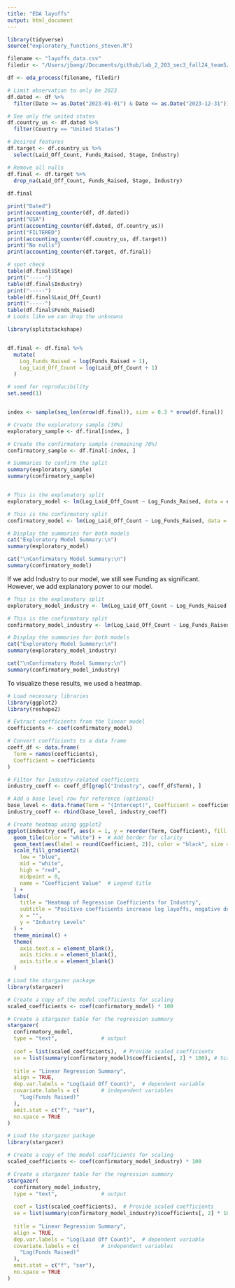 ```yaml
---
title: "EDA layoffs"
output: html_document
---
```


```r
library(tidyverse)
source("exploratory_functions_steven.R")

filename <- "layoffs_data.csv"
filedir <- "/Users/jbang//Documents/github/lab_2_203_sec3_fall24_team5/src/data/raw/"
```

```r
df <- eda_process(filename, filedir)
```

```r
# Limit observation to only be 2023
df.dated <- df %>% 
  filter(Date >= as.Date("2023-01-01") & Date <= as.Date("2023-12-31"))

# See only the united states
df.country_us <- df.dated %>% 
  filter(Country == "United States")

# Desired features
df.target <- df.country_us %>% 
  select(Laid_Off_Count, Funds_Raised, Stage, Industry)

# Remove all nulls
df.final <- df.target %>% 
  drop_na(Laid_Off_Count, Funds_Raised, Stage, Industry)
  
df.final
```

```r
print("Dated")
print(accounting_counter(df, df.dated))
print("USA")
print(accounting_counter(df.dated, df.country_us))
print("FILTERED")
print(accounting_counter(df.country_us, df.target))
print("No nulls")
print(accounting_counter(df.target, df.final))
```

```r
# spot check
table(df.final$Stage)
print("-----")
table(df.final$Industry)
print("-----")
table(df.final$Laid_Off_Count)
print("-----")
table(df.final$Funds_Raised)
# Looks like we can drop the unknowns
```





```r

library(splitstackshape)


df.final <- df.final %>%
  mutate(
    Log_Funds_Raised = log(Funds_Raised + 1),
    Log_Laid_Off_Count = log(Laid_Off_Count + 1)
  )

# seed for reproducibility
set.seed(1)


index <- sample(seq_len(nrow(df.final)), size = 0.3 * nrow(df.final))

# Create the exploratory sample (30%)
exploratory_sample <- df.final[index, ]

# Create the confirmatory sample (remaining 70%)
confirmatory_sample <- df.final[-index, ]

# Summaries to confirm the split
summary(exploratory_sample)
summary(confirmatory_sample)



```



```r

# This is the explanatory split
exploratory_model <- lm(Log_Laid_Off_Count ~ Log_Funds_Raised, data = exploratory_sample)

# This is the confirmatory split
confirmatory_model <- lm(Log_Laid_Off_Count ~ Log_Funds_Raised, data = confirmatory_sample)

# Display the summaries for both models
cat("Exploratory Model Summary:\n")
summary(exploratory_model)

cat("\nConfirmatory Model Summary:\n")
summary(confirmatory_model)
```

If we add Industry to our model, we still see Funding as significant. However, we add explanatory power to our model. 


```r

# This is the explanatory split
exploratory_model_industry <- lm(Log_Laid_Off_Count ~ Log_Funds_Raised + factor(Industry), data = exploratory_sample)

# This is the confirmatory split
confirmatory_model_industry <- lm(Log_Laid_Off_Count ~ Log_Funds_Raised + factor(Industry), data = confirmatory_sample)

# Display the summaries for both models
cat("Exploratory Model Summary:\n")
summary(exploratory_model_industry)

cat("\nConfirmatory Model Summary:\n")
summary(confirmatory_model_industry)
```


To visualize these results, we used a heatmap. 


```r

# Load necessary libraries
library(ggplot2)
library(reshape2)

# Extract coefficients from the linear model
coefficients <- coef(confirmatory_model)

# Convert coefficients to a data frame
coeff_df <- data.frame(
  Term = names(coefficients),
  Coefficient = coefficients
)

# Filter for Industry-related coefficients
industry_coeff <- coeff_df[grepl("Industry", coeff_df$Term), ]

# Add a base level row for reference (optional)
base_level <- data.frame(Term = "(Intercept)", Coefficient = coefficients["(Intercept)"])
industry_coeff <- rbind(base_level, industry_coeff)

# Create heatmap using ggplot2
ggplot(industry_coeff, aes(x = 1, y = reorder(Term, Coefficient), fill = Coefficient)) +
  geom_tile(color = "white") +  # Add border for clarity
  geom_text(aes(label = round(Coefficient, 2)), color = "black", size = 4) +  # Add coefficient values as text
  scale_fill_gradient2(
    low = "blue", 
    mid = "white", 
    high = "red", 
    midpoint = 0, 
    name = "Coefficient Value"  # Legend title
  ) +
  labs(
    title = "Heatmap of Regression Coefficients for Industry",
    subtitle = "Positive coefficients increase log layoffs, negative decrease",
    x = "",
    y = "Industry Levels"
  ) +
  theme_minimal() +
  theme(
    axis.text.x = element_blank(),
    axis.ticks.x = element_blank(),
    axis.title.x = element_blank()
  )


```





```r

# Load the stargazer package
library(stargazer)

# Create a copy of the model coefficients for scaling
scaled_coefficients <- coef(confirmatory_model) * 100

# Create a stargazer table for the regression summary
stargazer(
  confirmatory_model,
  type = "text",              # output
  
  coef = list(scaled_coefficients),  # Provide scaled coefficients
  se = list(summary(confirmatory_model)$coefficients[, 2] * 100), # Scale standard errors too
 
  title = "Linear Regression Summary",
  align = TRUE,               
  dep.var.labels = "Log(Laid Off Count)",  # dependent variable
  covariate.labels = c(       # independent variables
    "Log(Funds Raised)"
  ),
  omit.stat = c("f", "ser"),  
  no.space = TRUE             
)


```


```r

# Load the stargazer package
library(stargazer)

# Create a copy of the model coefficients for scaling
scaled_coefficients <- coef(confirmatory_model_industry) * 100

# Create a stargazer table for the regression summary
stargazer(
  confirmatory_model_industry,
  type = "text",              # output
  
  coef = list(scaled_coefficients),  # Provide scaled coefficients
  se = list(summary(confirmatory_model_industry)$coefficients[, 2] * 100), # Scale standard errors too
 
  title = "Linear Regression Summary",
  align = TRUE,               
  dep.var.labels = "Log(Laid Off Count)",  # dependent variable
  covariate.labels = c(       # independent variables
    "Log(Funds Raised)"
  ),
  omit.stat = c("f", "ser"),  
  no.space = TRUE             
)


```





